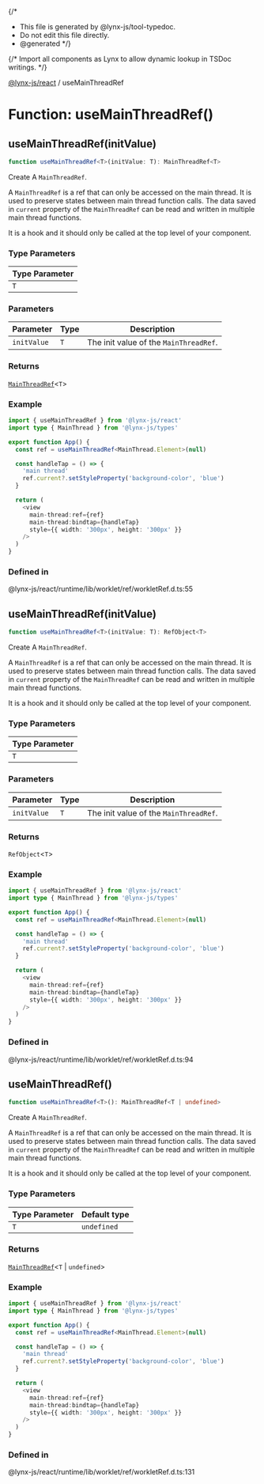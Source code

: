 {/*
* This file is generated by @lynx-js/tool-typedoc.
* Do not edit this file directly.
* @generated
*/}

{/* Import all components as Lynx to allow dynamic lookup in TSDoc writings. */}


[@lynx-js/react](/api/react/index.mdx) / useMainThreadRef

# Function: useMainThreadRef()

## useMainThreadRef(initValue)

```ts
function useMainThreadRef<T>(initValue: T): MainThreadRef<T>
```

Create A `MainThreadRef`.

A `MainThreadRef` is a ref that can only be accessed on the main thread. It is used to preserve
states between main thread function calls.
The data saved in `current` property of the `MainThreadRef` can be read and written in
multiple main thread functions.

It is a hook and it should only be called at the top level of your component.

### Type Parameters

| Type Parameter |
| ------ |
| `T` |

### Parameters

| Parameter | Type | Description |
| ------ | ------ | ------ |
| `initValue` | `T` | The init value of the `MainThreadRef`. |

### Returns

[`MainThreadRef`](/api/react/Class.MainThreadRef.mdx)\<`T`\>

### Example

```ts
import { useMainThreadRef } from '@lynx-js/react'
import type { MainThread } from '@lynx-js/types'

export function App() {
  const ref = useMainThreadRef<MainThread.Element>(null)

  const handleTap = () => {
    'main thread'
    ref.current?.setStyleProperty('background-color', 'blue')
  }

  return (
    <view
      main-thread:ref={ref}
      main-thread:bindtap={handleTap}
      style={{ width: '300px', height: '300px' }}
    />
  )
}
```

### Defined in

@lynx-js/react/runtime/lib/worklet/ref/workletRef.d.ts:55

## useMainThreadRef(initValue)

```ts
function useMainThreadRef<T>(initValue: T): RefObject<T>
```

Create A `MainThreadRef`.

A `MainThreadRef` is a ref that can only be accessed on the main thread. It is used to preserve
states between main thread function calls.
The data saved in `current` property of the `MainThreadRef` can be read and written in
multiple main thread functions.

It is a hook and it should only be called at the top level of your component.

### Type Parameters

| Type Parameter |
| ------ |
| `T` |

### Parameters

| Parameter | Type | Description |
| ------ | ------ | ------ |
| `initValue` | `T` | The init value of the `MainThreadRef`. |

### Returns

`RefObject`\<`T`\>

### Example

```ts
import { useMainThreadRef } from '@lynx-js/react'
import type { MainThread } from '@lynx-js/types'

export function App() {
  const ref = useMainThreadRef<MainThread.Element>(null)

  const handleTap = () => {
    'main thread'
    ref.current?.setStyleProperty('background-color', 'blue')
  }

  return (
    <view
      main-thread:ref={ref}
      main-thread:bindtap={handleTap}
      style={{ width: '300px', height: '300px' }}
    />
  )
}
```

### Defined in

@lynx-js/react/runtime/lib/worklet/ref/workletRef.d.ts:94

## useMainThreadRef()

```ts
function useMainThreadRef<T>(): MainThreadRef<T | undefined>
```

Create A `MainThreadRef`.

A `MainThreadRef` is a ref that can only be accessed on the main thread. It is used to preserve
states between main thread function calls.
The data saved in `current` property of the `MainThreadRef` can be read and written in
multiple main thread functions.

It is a hook and it should only be called at the top level of your component.

### Type Parameters

| Type Parameter | Default type |
| ------ | ------ |
| `T` | `undefined` |

### Returns

[`MainThreadRef`](/api/react/Class.MainThreadRef.mdx)\<`T` \| `undefined`\>

### Example

```ts
import { useMainThreadRef } from '@lynx-js/react'
import type { MainThread } from '@lynx-js/types'

export function App() {
  const ref = useMainThreadRef<MainThread.Element>(null)

  const handleTap = () => {
    'main thread'
    ref.current?.setStyleProperty('background-color', 'blue')
  }

  return (
    <view
      main-thread:ref={ref}
      main-thread:bindtap={handleTap}
      style={{ width: '300px', height: '300px' }}
    />
  )
}
```

### Defined in

@lynx-js/react/runtime/lib/worklet/ref/workletRef.d.ts:131
